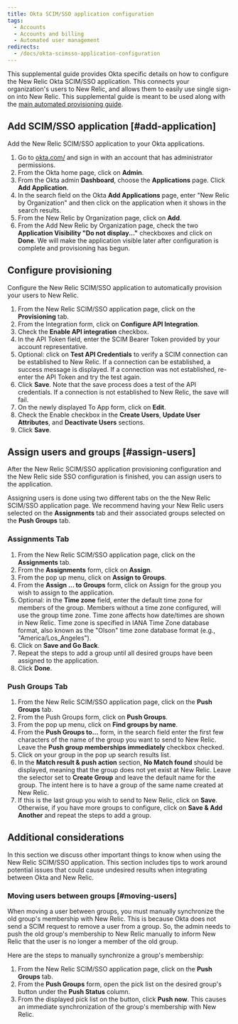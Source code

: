 ```yaml
---
title: Okta SCIM/SSO application configuration
tags:
  - Accounts
  - Accounts and billing
  - Automated user management
redirects:
  - /docs/okta-scimsso-application-configuration
---
```


This supplemental guide provides Okta specific details on how to configure the New Relic Okta SCIM/SSO application. This connects your organization's users to New Relic, and allows them to easily use single sign-on into New Relic. This supplemental guide is meant to be used along with the [main automated provisioning guide](https://docs.newrelic.com/docs/assign-users-automated-provisioning-allow-single-sign).

## Add SCIM/SSO application [#add-application]

Add the New Relic SCIM/SSO application to your Okta applications.

1. Go to [okta.com/](https://www.okta.com/) and sign in with an account that has administrator permissions.
2. From the Okta home page, click on **Admin**.
3. From the Okta admin **Dashboard**, choose the **Applications** page. Click **Add Application**.
4. In the search field on the Okta **Add Applications** page, enter "New Relic by Organization" and then click on the application when it shows in the search results.
5. From the New Relic by Organization page, click on **Add**.
6. From the Add New Relic by Organization page, check the two **Application Visibility "Do not display..."** checkboxes and click on **Done**. We will make the application visible later after configuration is complete and provisioning has begun.

## Configure provisioning

Configure the New Relic SCIM/SSO application to automatically provision your users to New Relic.

1. From the New Relic SCIM/SSO application page, click on the **Provisioning** tab.
2. From the Integration form, click on **Configure API Integration**.
3. Check the **Enable API integration** checkbox.
4. In the API Token field, enter the SCIM Bearer Token provided by your account representative.
5. Optional: click on **Test API Credentials** to verify a SCIM connection can be established to New Relic. If a connection can be established, a success message is displayed. If a connection was not established, re-enter the API Token and try the test again.
6. Click **Save**. Note that the save process does a test of the API credentials. If a connection is not established to New Relic, the save will fail.
7. On the newly displayed To App form, click on **Edit**.
8. Check the Enable checkbox in the **Create Users**, **Update User Attributes**, and **Deactivate Users** sections.
9. Click **Save**.

## Assign users and groups [#assign-users]

After the New Relic SCIM/SSO application provisioning configuration and the New Relic side SSO configuration is finished, you can assign users to the application.

Assigning users is done using two different tabs on the the New Relic SCIM/SSO application page. We recommend having your New Relic users selected on the **Assignments** tab and their associated groups selected on the **Push Groups** tab.

### Assignments Tab

1. From the New Relic SCIM/SSO application page, click on the **Assignments** tab.
2. From the **Assignments** form, click on **Assign**.
3. From the pop up menu, click on **Assign to Groups**.
4. From the **Assign ... to Groups** form, click on Assign for the group you wish to assign to the application.
5. Optional: in the **Time zone** field, enter the default time zone for members of the group. Members without a time zone configured, will use the group time zone. Time zone affects how date/times are shown in New Relic. Time zone is specified in IANA Time Zone database format, also known as the "Olson" time zone database format (e.g., "America/Los_Angeles").
6. Click on **Save and Go Back**.
7. Repeat the steps to add a group until all desired groups have been assigned to the application.
8. Click **Done**.

### Push Groups Tab

1. From the New Relic SCIM/SSO application page, click on the **Push Groups** tab.
2. From the Push Groups form, click on **Push Groups**.
3. From the pop up menu, click on **Find groups by name**.
4. From the **Push Groups to...** form, in the search field enter the first few characters of the name of the group you want to send to New Relic. Leave the **Push group memberships immediately** checkbox checked.
5. Click on your group in the pop up search results list.
6. In the **Match result & push action** section, **No Match found** should be displayed, meaning that the group does not yet exist at New Relic. Leave the selector set to **Create Group** and leave the default name for the group. The intent here is to have a group of the same name created at New Relic.
7. If this is the last group you wish to send to New Relic, click on **Save**. Otherwise, if you have more groups to configure, click on **Save & Add Another** and repeat the steps to add a group.

## Additional considerations

In this section we discuss other important things to know when using the New Relic SCIM/SSO application. This section includes tips to work around potential issues that could cause undesired results when integrating between Okta and New Relic.

### Moving users between groups [#moving-users]

When moving a user between groups, you must manually synchronize the old group's membership with New Relic. This is because Okta does not send a SCIM request to remove a user from a group. So, the admin needs to push the old group's membership to New Relic manually to inform New Relic that the user is no longer a member of the old group.

Here are the steps to manually synchronize a group's membership:

1. From the New Relic SCIM/SSO application page, click on the **Push Groups** tab.
2. From the **Push Groups** form, open the pick list on the desired group's button under the **Push Status** column.
3. From the displayed pick list on the button, click **Push now**. This causes an immediate synchronization of the group's membership with New Relic.
